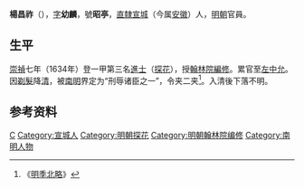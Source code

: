'''楊昌祚'''（{{bd|？||？}}），[[表字|字]]'''幼麟'''，號'''昭亭'''，[[南直隸|直隸]][[宣城|宣城]]（今属[[安徽|安徽]]）人，[[明朝|明朝]]官員。

== 生平 ==
[[崇禎|崇禎]]七年（1634年）登一甲第三名[[進士|進士]]（[[探花|探花]]），授[[翰林院編修|翰林院編修]]。累官至[[左中允|左中允]]。因[[剃髮|剃髮]]降[[清|清]]，被[[南明|南明]]界定为“刑辱诸臣之一”，令夹二夹<ref>《[[明季北略|明季北略]]》</ref>。入清後下落不明。

== 参考资料 ==
{{reflist}}

{{崇禎七年甲戌科殿試金榜}}

{{Authority control}}
{{DEFAULTSORT:Yang楊}}
[[Category:杨姓|C]]
[[Category:宣城人|Category:宣城人]]
[[Category:明朝探花|Category:明朝探花]]
[[Category:明朝翰林院编修|Category:明朝翰林院编修]]
[[Category:南明人物|Category:南明人物]]